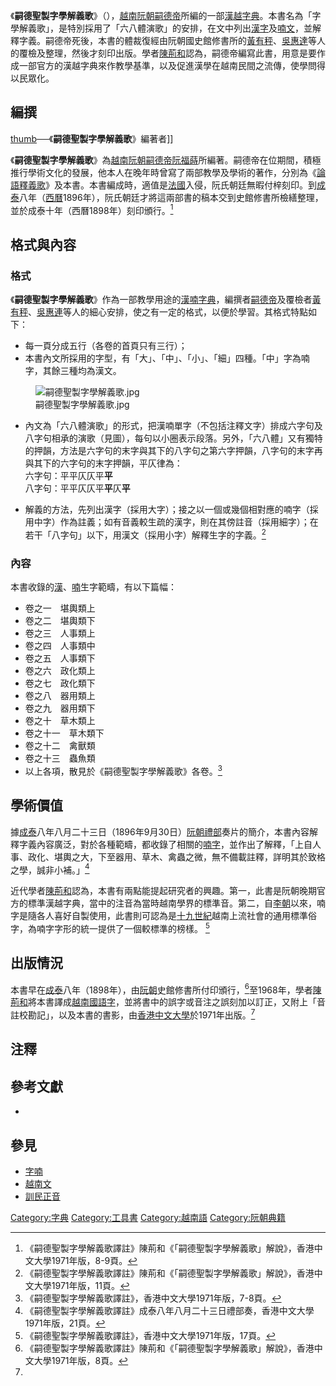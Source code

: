 {{Vietnamese|
| title=嗣德聖製字學解義歌
 | han-nom=嗣德聖製字學解義歌
 | chuquocngu=Tự Đức Thánh Chế Tự Học Giải Nghĩa Ca
 }}
《'''嗣德聖製字學解義歌'''》（{{Lang-vi|'''Tự Đức Thánh Chế Tự Học Giải Nghĩa Ca'''}}），[[越南|越南]][[阮朝|阮朝]][[嗣德帝|嗣德帝]]所編的一部[[漢文|漢]][[越南語|越]][[字典|字典]]。本書名為「字學解義歌」，是特別採用了「六八體演歌」的安排，在文中列出[[漢字|漢字]]及[[喃字|喃文]]，並解釋字義。嗣德帝死後，本書的體裁復經由阮朝國史館修書所的[[黃有秤|黃有秤]]、[[吳惠達|吳惠達]]等人的覆檢及整理，然後才刻印出版。學者[[陳荊和|陳荊和]]認為，嗣德帝編寫此書，用意是要作成一部官方的漢越字典來作教學基準，以及促進漢學在越南民間之流傳，使學問得以民眾化。

==編撰==
[[文件:Vua_Tu_Duc.jpg|thumb]]──《'''嗣德聖製字學解義歌'''》編著者]]

《'''嗣德聖製字學解義歌'''》為[[越南|越南]][[阮朝|阮朝]][[嗣德帝|嗣德帝阮福蒔]]所編著。嗣德帝在位期間，積極推行學術文化的發展，他本人在晚年時曾寫了兩部教學及學術的著作，分別為《[[論語釋義歌|論語釋義歌]]》及本書。本書編成時，適值是[[法國|法國]]入侵，阮氏朝廷無暇付梓刻印。到[[成泰|成泰]]八年（[[西曆|西曆]]1896年），阮氏朝廷才將這兩部書的稿本交到史館修書所檢繕整理，並於成泰十年（西曆1898年）刻印頒行。<ref>《嗣德聖製字學解義歌譯註》陳荊和《「嗣德聖製字學解義歌」解說》，香港中文大學1971年版，8-9頁。</ref>

==格式與內容==
===格式===
《'''嗣德聖製字學解義歌'''》作為一部教學用途的[[漢文|漢]][[喃字|喃]][[字典|字典]]，編撰者[[嗣德帝|嗣德帝]]及覆檢者[[黃有秤|黃有秤]]、[[吳惠連|吳惠連]]等人的細心安排，使之有一定的格式，以便於學習。其格式特點如下：
*每一頁分成五行（各卷的首頁只有三行）；
*本書內文所採用的字型，有「大」、「中」、「小」、「細」四種。「中」字為喃字，其餘三種均為漢文。

[[File:嗣德聖製字學解義歌.jpg|thumb]]

*內文為「六八體演歌」的形式，把漢喃單字（不包括注釋文字）排成六字句及八字句相承的演歌（見圖），每句以小圈表示段落。另外，「六八體」又有獨特的押韻，方法是六字句的末字與其下的八字句之第六字押韻，八字句的末字再與其下的六字句的末字押韻，平仄律為：<br>六字句：平平仄仄平'''平'''<br>八字句：平平仄仄平'''平'''仄'''平'''

*解義的方法，先列出漢字（採用大字）；接之以一個或幾個相對應的喃字（採用中字）作為註義；如有音義較生疏的漢字，則在其傍註音（採用細字）；在若干「八字句」以下，用漢文（採用小字）解釋生字的字義。<ref>《嗣德聖製字學解義歌譯註》陳荊和《「嗣德聖製字學解義歌」解說》，香港中文大學1971年版，11頁。</ref>

===內容===
本書收錄的[[漢字|漢]]、[[喃字|喃]]生字範疇，有以下篇幅：
*卷之一　堪輿類上
*卷之二　堪輿類下
*卷之三　人事類上
*卷之四　人事類中
*卷之五　人事類下
*卷之六　政化類上
*卷之七　政化類下
*卷之八　器用類上
*卷之九　器用類下
*卷之十　草木類上
*卷之十一　草木類下
*卷之十二　禽獸類
*卷之十三　蟲魚類
*以上各項，散見於《嗣德聖製字學解義歌》各卷。<ref>《嗣德聖製字學解義歌譯註》，香港中文大學1971年版，7-8頁。</ref>

==學術價值==
據[[成泰|成泰]]八年八月二十三日（1896年9月30日）[[阮朝|阮朝]][[禮部|禮部]]奏片的簡介，本書內容解釋字義內容廣泛，對於各種範疇，都收錄了相關的[[喃字|喃字]]，並作出了解釋，「上自人事、政化、堪輿之大，下至器用、草木、禽蟲之微，無不備載註釋，詳明其於致格之學，誠非小補。」<ref>《嗣德聖製字學解義歌譯註》成泰八年八月二十三日禮部奏，香港中文大學1971年版，21頁。</ref>

近代學者[[陳荊和|陳荊和]]認為，本書有兩點能提起研究者的興趣。第一，此書是阮朝晚期官方的標準漢越字典，當中的注音為當時越南學界的標準音。第二，自[[越南李朝|李朝]]以來，喃字是隨各人喜好自製使用，此書則可認為是[[十九世紀|十九世紀]]越南上流社會的通用標準俗字，為喃字字形的統一提供了一個較標準的榜樣。
<ref name="嗣德聖製字學解義歌譯註17">《嗣德聖製字學解義歌譯註》，香港中文大學1971年版，17頁。</ref>

==出版情況==
本書早在[[成泰|成泰]]八年（1898年），由[[阮朝|阮朝]]史館修書所付印頒行，<ref>《嗣德聖製字學解義歌譯註》陳荊和《「嗣德聖製字學解義歌」解說》，香港中文大學1971年版，8頁。</ref>至1968年，學者[[陳荊和|陳荊和]]將本書譯成[[越南語|越南國語字]]，並將書中的誤字或音注之誤刻加以訂正，又附上「音註校勘記」，以及本書的書影，由[[香港中文大學|香港中文大學]]於1971年出版。<ref name="嗣德聖製字學解義歌譯註17"/>

==注釋==
<div class="references-small"> 
<references />
</div>

==參考文獻==
<div class="references-small">
*{{cite book|title=《'''嗣德聖製字學解義歌'''譯注》|author=[[阮翼宗|阮翼宗]]|coauthors=[[陳荊和|陳荊和]]譯注|location=[[香港|香港]]|publisher=[[香港中文大學|香港中文大學]]（1971年）|language=zh}}
</div>

==參見==
*[[字喃|字喃]]
*[[越南文|越南文]]
* [[訓民正音|訓民正音]]

[[Category:字典|Category:字典]]
[[Category:工具書|Category:工具書]]
[[Category:越南語|Category:越南語]]
[[Category:阮朝典籍|Category:阮朝典籍]]